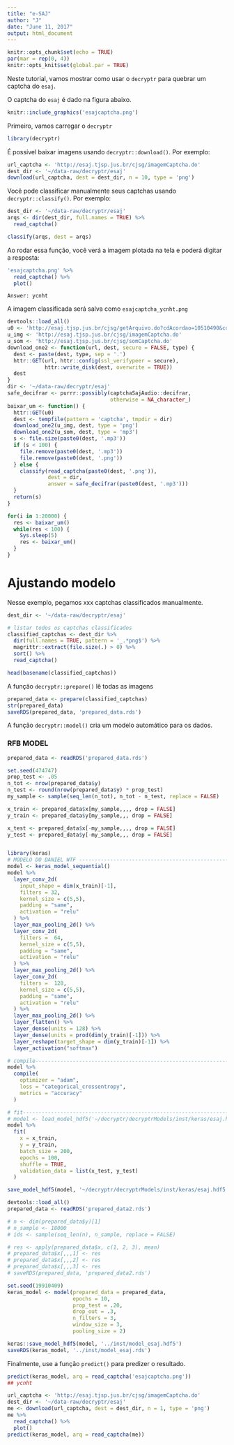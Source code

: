 ```yaml
---
title: "e-SAJ"
author: "J"
date: "June 11, 2017"
output: html_document
---
```


```r
knitr::opts_chunk$set(echo = TRUE)
par(mar = rep(0, 4))
knitr::opts_knit$set(global.par = TRUE)
```

Neste tutorial, vamos mostrar como usar o `decryptr` para quebrar um captcha do `esaj`.

O captcha do `esaj` é dado na figura abaixo.

```r
knitr::include_graphics('esajcaptcha.png')
```

Primeiro, vamos carregar o `decryptr`

```r
library(decryptr)
```

É possível baixar imagens usando `decryptr::download()`. Por exemplo:

```r
url_captcha <- 'http://esaj.tjsp.jus.br/cjsg/imagemCaptcha.do'
dest_dir <- '~/data-raw/decryptr/esaj'
download(url_captcha, dest = dest_dir, n = 10, type = 'png')
```

Você pode classificar manualmente seus captchas usando `decryptr::classify()`. Por exemplo:

```r
dest_dir <- '~/data-raw/decryptr/esaj'
arqs <- dir(dest_dir, full.names = TRUE) %>% 
  read_captcha()

classify(arqs, dest = arqs)
```

Ao rodar essa função, você verá a imagem plotada na tela e poderá digitar a resposta:

```r
'esajcaptcha.png' %>% 
  read_captcha() %>% 
  plot()
```

```
Answer: ycnht
```

A imagem classificada será salva como `esajcaptcha_ycnht.png`


```r
devtools::load_all()
u0 <- 'http://esaj.tjsp.jus.br/cjsg/getArquivo.do?cdAcordao=10510490&cdForo=0'
u_img <- 'http://esaj.tjsp.jus.br/cjsg/imagemCaptcha.do'
u_som <- 'http://esaj.tjsp.jus.br/cjsg/somCaptcha.do'
download_one2 <- function(url, dest, secure = FALSE, type) {
  dest <- paste(dest, type, sep = '.')
  httr::GET(url, httr::config(ssl_verifypeer = secure),
            httr::write_disk(dest, overwrite = TRUE))
  dest
}
dir <- '~/data-raw/decryptr/esaj'
safe_decifrar <- purrr::possibly(captchaSajAudio::decifrar, 
                                 otherwise = NA_character_)
baixar_um <- function() {
  httr::GET(u0)
  dest <- tempfile(pattern = 'captcha', tmpdir = dir)
  download_one2(u_img, dest, type = 'png')
  download_one2(u_som, dest, type = 'mp3')
  s <- file.size(paste0(dest, '.mp3'))
  if (s < 100) {
    file.remove(paste0(dest, '.mp3'))
    file.remove(paste0(dest, '.png'))
  } else {
    classify(read_captcha(paste0(dest, '.png')), 
             dest = dir, 
             answer = safe_decifrar(paste0(dest, '.mp3')))
  }
  return(s)
}

for(i in 1:20000) {
  res <- baixar_um()
  while(res < 100) {
    Sys.sleep(5)
    res <- baixar_um()
  }
}
```

# Ajustando modelo

Nesse exemplo, pegamos xxx captchas classificados manualmente.

```r
dest_dir <- '~/data-raw/decryptr/esaj'

# listar todos os captchas classificados
classified_captchas <- dest_dir %>% 
  dir(full.names = TRUE, pattern = '_.*png$') %>% 
  magrittr::extract(file.size(.) > 0) %>% 
  sort() %>% 
  read_captcha()

head(basename(classified_captchas))
```

A função `decryptr::prepare()` lê todas as imagens

```r
prepared_data <- prepare(classified_captchas)
str(prepared_data)
saveRDS(prepared_data, 'prepared_data.rds')
```

A função `decryptr::model()` cria um modelo automático para os dados.


### RFB MODEL

```r
prepared_data <- readRDS('prepared_data.rds')

set.seed(474747)
prop_test <- .05
n_tot <- nrow(prepared_data$y)
n_test <- round(nrow(prepared_data$y) * prop_test)
my_sample <- sample(seq_len(n_tot), n_tot - n_test, replace = FALSE)

x_train <- prepared_data$x[my_sample,,,, drop = FALSE]
y_train <- prepared_data$y[my_sample,,, drop = FALSE]

x_test <- prepared_data$x[-my_sample,,,, drop = FALSE]
y_test <- prepared_data$y[-my_sample,,, drop = FALSE]


library(keras)
# MODELO DO DANIEL WTF ---------------------------------------------------------
model <- keras_model_sequential()
model %>%
  layer_conv_2d(
    input_shape = dim(x_train)[-1],
    filters = 32,
    kernel_size = c(5,5),
    padding = "same",
    activation = "relu"
  ) %>%
  layer_max_pooling_2d() %>%
  layer_conv_2d(
    filters =  64,
    kernel_size = c(5,5),
    padding = "same",
    activation = "relu"
  ) %>%
  layer_max_pooling_2d() %>%
  layer_conv_2d(
    filters =  128,
    kernel_size = c(5,5),
    padding = "same",
    activation = "relu"
  ) %>%
  layer_max_pooling_2d() %>%
  layer_flatten() %>%
  layer_dense(units = 128) %>%
  layer_dense(units = prod(dim(y_train)[-1])) %>%
  layer_reshape(target_shape = dim(y_train)[-1]) %>%
  layer_activation("softmax")

# compile-----------------------------------------------------------------------
model %>%
  compile(
    optimizer = "adam",
    loss = "categorical_crossentropy",
    metrics = "accuracy"
  )

# fit---------------------------------------------------------------------------
# model <- load_model_hdf5('~/decryptr/decryptrModels/inst/keras/esaj.hdf5')
model %>%
  fit(
    x = x_train,
    y = y_train,
    batch_size = 200,
    epochs = 100,
    shuffle = TRUE,
    validation_data = list(x_test, y_test)
  )

save_model_hdf5(model, '~/decryptr/decryptrModels/inst/keras/esaj.hdf5')
```








```r
devtools::load_all()
prepared_data <- readRDS('prepared_data2.rds')

# n <- dim(prepared_data$y)[1]
# n_sample <- 18000
# ids <- sample(seq_len(n), n_sample, replace = FALSE)

# res <- apply(prepared_data$x, c(1, 2, 3), mean)
# prepared_data$x[,,,1] <- res
# prepared_data$x[,,,2] <- res
# prepared_data$x[,,,3] <- res
# saveRDS(prepared_data, 'prepared_data2.rds')

set.seed(19910409)
keras_model <- model(prepared_data = prepared_data, 
                     epochs = 10, 
                     prop_test = .20, 
                     drop_out = .3, 
                     n_filters = 3,
                     window_size = 3, 
                     pooling_size = 2)

keras::save_model_hdf5(model, '../inst/model_esaj.hdf5')
saveRDS(keras_model, '../inst/model_esaj.rds')
```

Finalmente, use a função `predict()` para predizer o resultado.

```r
predict(keras_model, arq = read_captcha('esajcaptcha.png'))
## ycnht
```

```r
url_captcha <- 'http://esaj.tjsp.jus.br/cjsg/imagemCaptcha.do'
dest_dir <- '~/data-raw/decryptr/esaj'
me <- download(url_captcha, dest = dest_dir, n = 1, type = 'png')
me %>% 
  read_captcha() %>% 
  plot()
predict(keras_model, arq = read_captcha(me))
```

